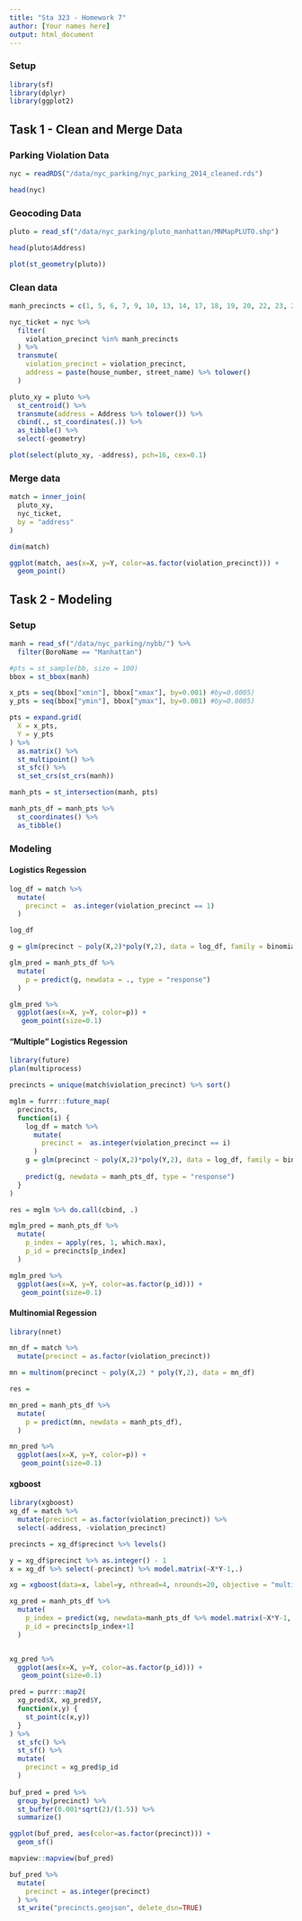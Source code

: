 ```yaml
---
title: "Sta 323 - Homework 7"
author: [Your names here]
output: html_document
---
```



### Setup

```r
library(sf)
library(dplyr)
library(ggplot2)
```

## Task 1 - Clean and Merge Data

### Parking Violation Data

```r
nyc = readRDS("/data/nyc_parking/nyc_parking_2014_cleaned.rds")

head(nyc)
```

### Geocoding Data

```r
pluto = read_sf("/data/nyc_parking/pluto_manhattan/MNMapPLUTO.shp")

head(pluto$Address)

plot(st_geometry(pluto))
```

### Clean data

```r
manh_precincts = c(1, 5, 6, 7, 9, 10, 13, 14, 17, 18, 19, 20, 22, 23, 24, 25, 26, 28, 30, 32, 33, 34)

nyc_ticket = nyc %>%
  filter(
    violation_precinct %in% manh_precincts
  ) %>%
  transmute(
    violation_precinct = violation_precinct,
    address = paste(house_number, street_name) %>% tolower()  
  )
```


```r
pluto_xy = pluto %>% 
  st_centroid() %>% 
  transmute(address = Address %>% tolower()) %>%
  cbind(., st_coordinates(.)) %>%
  as_tibble() %>%
  select(-geometry)

plot(select(pluto_xy, -address), pch=16, cex=0.1)
```


### Merge data

```r
match = inner_join(
  pluto_xy,
  nyc_ticket,
  by = "address"
)

dim(match)
```

```r
ggplot(match, aes(x=X, y=Y, color=as.factor(violation_precinct))) +
  geom_point()
```

## Task 2 - Modeling

### Setup

```r
manh = read_sf("/data/nyc_parking/nybb/") %>% 
  filter(BoroName == "Manhattan")

#pts = st_sample(bb, size = 100)
bbox = st_bbox(manh)

x_pts = seq(bbox["xmin"], bbox["xmax"], by=0.001) #by=0.0005)
y_pts = seq(bbox["ymin"], bbox["ymax"], by=0.001) #by=0.0005)

pts = expand.grid(
  X = x_pts,
  Y = y_pts
) %>%
  as.matrix() %>%
  st_multipoint() %>%
  st_sfc() %>%
  st_set_crs(st_crs(manh))

manh_pts = st_intersection(manh, pts)

manh_pts_df = manh_pts %>%
  st_coordinates() %>%
  as_tibble()
```

### Modeling

#### Logistics Regession

```r
log_df = match %>%
  mutate(
    precinct =  as.integer(violation_precinct == 1)
  )

log_df

g = glm(precinct ~ poly(X,2)*poly(Y,2), data = log_df, family = binomial)

glm_pred = manh_pts_df %>%
  mutate(
    p = predict(g, newdata = ., type = "response")
  )

glm_pred %>%
  ggplot(aes(x=X, y=Y, color=p)) +
   geom_point(size=0.1)
```

#### "Multiple" Logistics Regession

```r
library(future)
plan(multiprocess)

precincts = unique(match$violation_precinct) %>% sort()

mglm = furrr::future_map( 
  precincts,
  function(i) {
    log_df = match %>%
      mutate(
        precinct =  as.integer(violation_precinct == i)
      )
    g = glm(precinct ~ poly(X,2)*poly(Y,2), data = log_df, family = binomial)
    
    predict(g, newdata = manh_pts_df, type = "response")
  }
)

res = mglm %>% do.call(cbind, .)

mglm_pred = manh_pts_df %>%
  mutate(
    p_index = apply(res, 1, which.max),
    p_id = precincts[p_index]
  )

mglm_pred %>%
  ggplot(aes(x=X, y=Y, color=as.factor(p_id))) +
   geom_point(size=0.1)
```


#### Multinomial Regession

```r
library(nnet)

mn_df = match %>%
  mutate(precinct = as.factor(violation_precinct))

mn = multinom(precinct ~ poly(X,2) * poly(Y,2), data = mn_df)

res = 

mn_pred = manh_pts_df %>%
  mutate(
    p = predict(mn, newdata = manh_pts_df),
  )

mn_pred %>%
  ggplot(aes(x=X, y=Y, color=p)) +
   geom_point(size=0.1)
```

#### xgboost


```r
library(xgboost)
xg_df = match %>%
  mutate(precinct = as.factor(violation_precinct)) %>%
  select(-address, -violation_precinct)

precincts = xg_df$precinct %>% levels()

y = xg_df$precinct %>% as.integer() - 1
x = xg_df %>% select(-precinct) %>% model.matrix(~X*Y-1,.)

xg = xgboost(data=x, label=y, nthread=4, nrounds=20, objective = "multi:softmax", num_class = 22)

xg_pred = manh_pts_df %>%
  mutate(
    p_index = predict(xg, newdata=manh_pts_df %>% model.matrix(~X*Y-1,.)), 
    p_id = precincts[p_index+1]
  )


xg_pred %>%
  ggplot(aes(x=X, y=Y, color=as.factor(p_id))) +
   geom_point(size=0.1)
```


```r
pred = purrr::map2(
  xg_pred$X, xg_pred$Y,
  function(x,y) {
    st_point(c(x,y))
  }
) %>% 
  st_sfc() %>%
  st_sf() %>%
  mutate(
    precinct = xg_pred$p_id
  )
  
buf_pred = pred %>%
  group_by(precinct) %>%
  st_buffer(0.001*sqrt(2)/(1.5)) %>%
  summarize()

ggplot(buf_pred, aes(color=as.factor(precinct))) +
  geom_sf() 

mapview::mapview(buf_pred)
```


```r
buf_pred %>%
  mutate(
    precinct = as.integer(precinct)
  ) %>%
  st_write("precincts.geojson", delete_dsn=TRUE)

```